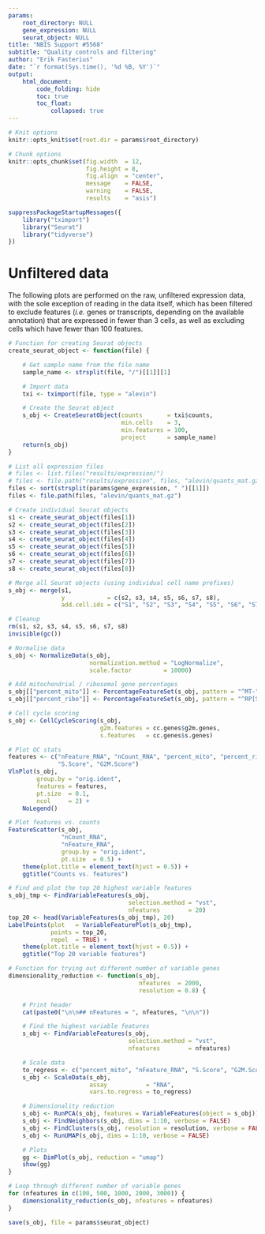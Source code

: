 ```yaml
---
params:
    root_directory: NULL
    gene_expression: NULL
    seurat_object: NULL
title: "NBIS Support #5568"
subtitle: "Quality controls and filtering"
author: "Erik Fasterius"
date: "`r format(Sys.time(), '%d %B, %Y')`"
output:
    html_document:
        code_folding: hide
        toc: true
        toc_float:
            collapsed: true
---
```


```r
# Knit options
knitr::opts_knit$set(root.dir = params$root_directory)

# Chunk options
knitr::opts_chunk$set(fig.width  = 12,
                      fig.height = 8,
                      fig.align  = "center",
                      message    = FALSE,
                      warning    = FALSE,
                      results    = "asis")
```

```r
suppressPackageStartupMessages({
    library("tximport")
    library("Seurat")
    library("tidyverse")
})
```

# Unfiltered data

The following plots are performed on the raw, unfiltered expression data, with
the sole exception of reading in the data itself, which has been filtered to
exclude features (*i.e.* genes or transcripts, depending on the available
annotation) that are expressed in fewer than 3 cells, as well as excluding
cells which have fewer than 100 features.

```r
# Function for creating Seurat objects
create_seurat_object <- function(file) {

    # Get sample name from the file name
    sample_name <- strsplit(file, "/")[[1]][1]

    # Import data
    txi <- tximport(file, type = "alevin")

    # Create the Seurat object
    s_obj <- CreateSeuratObject(counts       = txi$counts,
                                min.cells    = 3,
                                min.features = 100,
                                project      = sample_name)
    return(s_obj)
}

# List all expression files
# files <- list.files("results/expression/")
# files <- file.path("results/expression", files, "alevin/quants_mat.gz")
files <- sort(strsplit(params$gene_expression, " ")[[1]])
files <- file.path(files, "alevin/quants_mat.gz")

# Create individual Seurat objects
s1 <- create_seurat_object(files[1])
s2 <- create_seurat_object(files[2])
s3 <- create_seurat_object(files[3])
s4 <- create_seurat_object(files[4])
s5 <- create_seurat_object(files[5])
s6 <- create_seurat_object(files[6])
s7 <- create_seurat_object(files[7])
s8 <- create_seurat_object(files[8])

# Merge all Seurat objects (using individual cell name prefixes)
s_obj <- merge(s1,
               y            = c(s2, s3, s4, s5, s6, s7, s8),
               add.cell.ids = c("S1", "S2", "S3", "S4", "S5", "S6", "S7", "S8"))

# Cleanup
rm(s1, s2, s3, s4, s5, s6, s7, s8)
invisible(gc())
```

```r
# Normalise data
s_obj <- NormalizeData(s_obj,
                       normalization.method = "LogNormalize",
                       scale.factor         = 10000)

# Add mitochondrial / ribosomal gene percentages
s_obj[["percent_mito"]] <- PercentageFeatureSet(s_obj, pattern = "^MT-")
s_obj[["percent_ribo"]] <- PercentageFeatureSet(s_obj, pattern = "^RP[SL]")

# Cell cycle scoring
s_obj <- CellCycleScoring(s_obj,
                          g2m.features = cc.genes$g2m.genes,
                          s.features   = cc.genes$s.genes)

# Plot QC stats
features <- c("nFeature_RNA", "nCount_RNA", "percent_mito", "percent_ribo",
              "S.Score", "G2M.Score")
VlnPlot(s_obj,
        group.by = "orig.ident",
        features = features,
        pt.size  = 0.1,
        ncol     = 2) +
    NoLegend()

# Plot features vs. counts
FeatureScatter(s_obj,
               "nCount_RNA",
               "nFeature_RNA",
               group.by = "orig.ident",
               pt.size  = 0.5) +
    theme(plot.title = element_text(hjust = 0.5)) +
    ggtitle("Counts vs. features")

# Find and plot the top 20 highest variable features
s_obj_tmp <- FindVariableFeatures(s_obj,
                                  selection.method = "vst",
                                  nfeatures        = 20)
top_20 <- head(VariableFeatures(s_obj_tmp), 20)
LabelPoints(plot   = VariableFeaturePlot(s_obj_tmp),
            points = top_20,
            repel  = TRUE) +
    theme(plot.title = element_text(hjust = 0.5)) +
    ggtitle("Top 20 variable features")
```

```r
# Function for trying out different number of variable genes
dimensionality_reduction <- function(s_obj,
                                     nfeatures  = 2000,
                                     resolution = 0.8) {

    # Print header
    cat(paste0("\n\n## nFeatures = ", nfeatures, "\n\n"))

    # Find the highest variable features
    s_obj <- FindVariableFeatures(s_obj,
                                  selection.method = "vst",
                                  nfeatures        = nfeatures)

    # Scale data
    to_regress <- c("percent_mito", "nFeature_RNA", "S.Score", "G2M.Score")
    s_obj <- ScaleData(s_obj,
                       assay           = "RNA",
                       vars.to.regress = to_regress)

    # Dimensionality reduction
    s_obj <- RunPCA(s_obj, features = VariableFeatures(object = s_obj))
    s_obj <- FindNeighbors(s_obj, dims = 1:10, verbose = FALSE)
    s_obj <- FindClusters(s_obj, resolution = resolution, verbose = FALSE)
    s_obj <- RunUMAP(s_obj, dims = 1:10, verbose = FALSE)

    # Plots
    gg <- DimPlot(s_obj, reduction = "umap")
    show(gg)
}

# Loop through different number of variable genes
for (nfeatures in c(100, 500, 1000, 2000, 3000)) {
    dimensionality_reduction(s_obj, nfeatures = nfeatures)
}
```

```r
save(s_obj, file = params$seurat_object)
```
